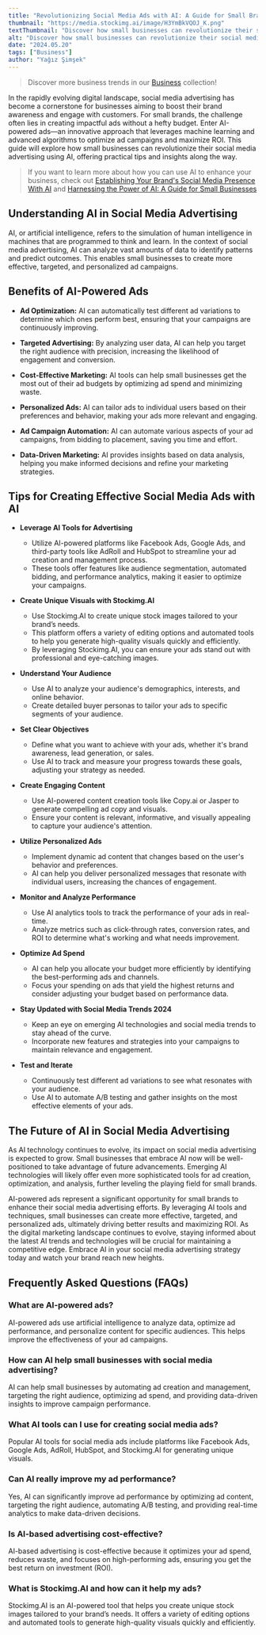 ```yaml
---
title: "Revolutionizing Social Media Ads with AI: A Guide for Small Brands"
thumbnail: "https://media.stockimg.ai/image/H3YmBkVQOJ_K.png"
textThumbnail: "Discover how small businesses can revolutionize their social media ads with AI. Learn about AI-powered tools, personalized advertising, and tips to optimize your ad campaigns for better results and higher ROI."
alt: "Discover how small businesses can revolutionize their social media ads with AI. Learn about AI-powered tools, personalized advertising, and tips to optimize your ad campaigns for better results and higher ROI."
date: "2024.05.20"
tags: ["Business"]
author: "Yağız Şimşek"
---
```


<CustomImage
    src="https://media.stockimg.ai/image/H3YmBkVQOJ_K.png"
    alt="business woman standing smiling in modern office"
/>

> Discover more business trends in our [Business](https://stockimg.ai/blog/business/) collection!

In the rapidly evolving digital landscape, social media advertising has become a cornerstone for businesses aiming to boost their brand awareness and engage with customers. For small brands, the challenge often lies in creating impactful ads without a hefty budget. Enter AI-powered ads—an innovative approach that leverages machine learning and advanced algorithms to optimize ad campaigns and maximize ROI. This guide will explore how small businesses can revolutionize their social media advertising using AI, offering practical tips and insights along the way.

> If you want to learn more about how you can use AI to enhance your business, check out [Establishing Your Brand's Social Media Presence With AI](https://stockimg.ai/blog/business/establishing-your-brands-social-media-presence) and [Harnessing the Power of AI: A Guide for Small Businesses](https://stockimg.ai/blog/business/harnessing-the-power-of-ai)

## Understanding AI in Social Media Advertising

AI, or artificial intelligence, refers to the simulation of human intelligence in machines that are programmed to think and learn. In the context of social media advertising, AI can analyze vast amounts of data to identify patterns and predict outcomes. This enables small businesses to create more effective, targeted, and personalized ad campaigns.

## Benefits of AI-Powered Ads

<CustomImage
    src="https://media.stockimg.ai/image/osPnFCUylgAN.png"
    alt="soap product photo"
/>

- **Ad Optimization:** AI can automatically test different ad variations to determine which ones perform best, ensuring that your campaigns are continuously improving.

- **Targeted Advertising:** By analyzing user data, AI can help you target the right audience with precision, increasing the likelihood of engagement and conversion.

- **Cost-Effective Marketing:** AI tools can help small businesses get the most out of their ad budgets by optimizing ad spend and minimizing waste.

- **Personalized Ads:** AI can tailor ads to individual users based on their preferences and behavior, making your ads more relevant and engaging.

- **Ad Campaign Automation:** AI can automate various aspects of your ad campaigns, from bidding to placement, saving you time and effort.

- **Data-Driven Marketing:** AI provides insights based on data analysis, helping you make informed decisions and refine your marketing strategies.

## Tips for Creating Effective Social Media Ads with AI

<CustomImage
    src="https://media.stockimg.ai/image/T41BHn7aRcuv.png"
    alt="fruit filling product"
/>

- **Leverage AI Tools for Advertising**
    - Utilize AI-powered platforms like Facebook Ads, Google Ads, and third-party tools like AdRoll and HubSpot to streamline your ad creation and management process.
    - These tools offer features like audience segmentation, automated bidding, and performance analytics, making it easier to optimize your campaigns.

- **Create Unique Visuals with Stockimg.AI**
    - Use Stockimg.AI to create unique stock images tailored to your brand’s needs.
    - This platform offers a variety of editing options and automated tools to help you generate high-quality visuals quickly and efficiently.
    - By leveraging Stockimg.AI, you can ensure your ads stand out with professional and eye-catching images.

- **Understand Your Audience**
    - Use AI to analyze your audience's demographics, interests, and online behavior.
    - Create detailed buyer personas to tailor your ads to specific segments of your audience.

- **Set Clear Objectives**
    - Define what you want to achieve with your ads, whether it's brand awareness, lead generation, or sales.
    - Use AI to track and measure your progress towards these goals, adjusting your strategy as needed.

- **Create Engaging Content**
    - Use AI-powered content creation tools like Copy.ai or Jasper to generate compelling ad copy and visuals.
    - Ensure your content is relevant, informative, and visually appealing to capture your audience's attention.

- **Utilize Personalized Ads**
    - Implement dynamic ad content that changes based on the user's behavior and preferences.
    - AI can help you deliver personalized messages that resonate with individual users, increasing the chances of engagement.

- **Monitor and Analyze Performance**
    - Use AI analytics tools to track the performance of your ads in real-time.
    - Analyze metrics such as click-through rates, conversion rates, and ROI to determine what's working and what needs improvement.

- **Optimize Ad Spend**
    - AI can help you allocate your budget more efficiently by identifying the best-performing ads and channels.
    - Focus your spending on ads that yield the highest returns and consider adjusting your budget based on performance data.

- **Stay Updated with Social Media Trends 2024**
    - Keep an eye on emerging AI technologies and social media trends to stay ahead of the curve.
    - Incorporate new features and strategies into your campaigns to maintain relevance and engagement.

- **Test and Iterate**
    - Continuously test different ad variations to see what resonates with your audience.
    - Use AI to automate A/B testing and gather insights on the most effective elements of your ads.

## The Future of AI in Social Media Advertising

<CustomImage
    src="https://media.stockimg.ai/image/yodoPZygyllE.png"
    alt="a coffee cup"
/>

As AI technology continues to evolve, its impact on social media advertising is expected to grow. Small businesses that embrace AI now will be well-positioned to take advantage of future advancements. Emerging AI technologies will likely offer even more sophisticated tools for ad creation, optimization, and analysis, further leveling the playing field for small brands.

AI-powered ads represent a significant opportunity for small brands to enhance their social media advertising efforts. By leveraging AI tools and techniques, small businesses can create more effective, targeted, and personalized ads, ultimately driving better results and maximizing ROI. As the digital marketing landscape continues to evolve, staying informed about the latest AI trends and technologies will be crucial for maintaining a competitive edge. Embrace AI in your social media advertising strategy today and watch your brand reach new heights.

## Frequently Asked Questions (FAQs)

### What are AI-powered ads?

AI-powered ads use artificial intelligence to analyze data, optimize ad performance, and personalize content for specific audiences. This helps improve the effectiveness of your ad campaigns.

### How can AI help small businesses with social media advertising?

AI can help small businesses by automating ad creation and management, targeting the right audience, optimizing ad spend, and providing data-driven insights to improve campaign performance.

### What AI tools can I use for creating social media ads?

Popular AI tools for social media ads include platforms like Facebook Ads, Google Ads, AdRoll, HubSpot, and Stockimg.AI for generating unique visuals.

### Can AI really improve my ad performance?

Yes, AI can significantly improve ad performance by optimizing ad content, targeting the right audience, automating A/B testing, and providing real-time analytics to make data-driven decisions.

### Is AI-based advertising cost-effective?

AI-based advertising is cost-effective because it optimizes your ad spend, reduces waste, and focuses on high-performing ads, ensuring you get the best return on investment (ROI).

### What is Stockimg.AI and how can it help my ads?

Stockimg.AI is an AI-powered tool that helps you create unique stock images tailored to your brand’s needs. It offers a variety of editing options and automated tools to generate high-quality visuals quickly and efficiently.